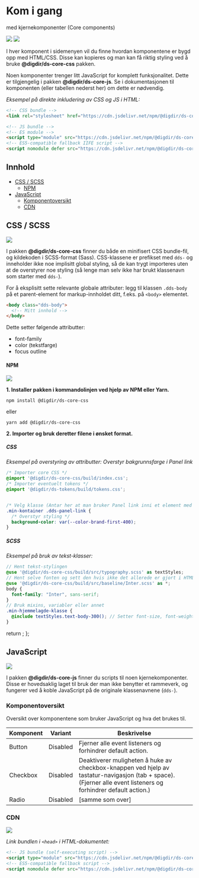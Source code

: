
<Meta title="Komponenter/Kom i gang" />

# Kom i gang 
med kjernekomponenter (Core components)

[![](https://img.shields.io/npm/v/@digdir/ds-core-css?label=@digdir/ds-core-css&color=0051be)](https://www.npmjs.com/package/@digdir/ds-core-css)
[![](https://img.shields.io/npm/v/@digdir/ds-core-js?label=@digdir/ds-core-js&color=0051be)](https://www.npmjs.com/package/@digdir/ds-core-js)

I hver komponent i sidemenyen vil du finne hvordan komponentene er bygd opp med HTML/CSS. Disse kan kopieres og man kan få riktig styling ved å bruke **@digdir/ds-core-css** pakken. 

Noen komponenter trenger litt JavaScript for komplett funksjonalitet. Dette er tilgjengelig i pakken **@digdir/ds-core-js**. Se i dokumentasjonen til komponenten (eller tabellen nederst her) om dette er nødvendig.

*Eksempel på direkte inkludering av CSS og JS i HTML:*

```html
<!-- CSS bundle -->
<link rel="stylesheet" href="https://cdn.jsdelivr.net/npm/@digdir/ds-core-css@1.0.3/build/index.css" integrity="sha512-Xh3c2/1ojGFr7MGchzlE14XNg1p8pf1iNUWVHVu9ceabMVHpHXaaJMrEvXmK9JoVTySeijfhXQt1F53CQ9XN/g==" crossorigin="anonymous">

<!-- JS bundle -->
<!-- ES module -->
<script type="module" src="https://cdn.jsdelivr.net/npm/@digdir/ds-core-js@0.1.1/build/index.js" integrity="sha512-3Bd6k3gDs/yIlec7s6FJSZZpKwe5noPUzqG4G23uwLozlJO2HarT4xvnMBaembxoa/tbfRBLKnpN2Ag9oWM9AQ==" crossorigin="anonymous"></script>
<!-- ES5-compatible fallback IIFE script -->
<script nomodule defer src="https://cdn.jsdelivr.net/npm/@digdir/ds-core-js@0.1.1/build/index.iife.js" integrity="sha512-Jzk/oXlu3XLCrTYxORoLN58+0g/tz4axiHqKjnOHtkGp655T+DEZjtu6KNQpEQyH3RkfaZeNtSGQKipM3ph4XQ==" crossorigin="anonymous"></script>
```
## Innhold

- [CSS / SCSS](#css--scss)
  - [NPM](#npm)
- [JavaScript](#javascript)
  - [Komponentoversikt](#komponentoversikt)
  - [CDN](#cdn)

## CSS / SCSS

[![](https://img.shields.io/npm/v/@digdir/ds-core-css?label=latest%20release&color=0051be)](https://www.npmjs.com/package/@digdir/ds-core-css)

I pakken **@digdir/ds-core-css** finner du både en minifisert CSS bundle-fil, og kildekoden i SCSS-format (Sass). CSS-klassene er prefikset med `dds-` og inneholder ikke noe implisitt global styling, så de kan trygt importeres uten at de overstyrer noe styling (så lenge man selv ikke har brukt klassenavn som starter med `dds-`).

For å eksplisitt sette relevante globale attributer: legg til klassen `.dds-body` på et parent-element for markup-innholdet ditt, f.eks. på `<body>` elementet. 
```html
<body class="dds-body">
  <!-- Mitt innhold -->
</body>
```

Dette setter følgende attributter:
* font-family
* color (tekstfarge)
* focus outline


#### NPM

[![](https://img.shields.io/npm/dm/@digdir/ds-core-css.svg)](https://www.npmjs.com/package/@digdir/ds-core-css)

**1. Installer pakken i kommandolinjen ved hjelp av NPM eller Yarn.**

`npm install @digdir/ds-core-css`

eller

`yarn add @digdir/ds-core-css`

**2. Importer og bruk deretter filene i ønsket format.**
##### CSS

*Eksempel på overstyring av attributter: Overstyr bakgrunnsfarge i Panel link*

```css
/* Importer core CSS */
@import '@digdir/ds-core-css/build/index.css';
/* Importer eventuelt tokens */
@import '@digdir/ds-tokens/build/tokens.css';


/* Velg klasse (Antar her at man bruker Panel link inni et element med klassen .min-kontainer) */
.min-kontainer .dds-panel-link {
  /* Overstyr styling */
  background-color: var(--color-brand-first-400);
}
```

##### SCSS

*Eksempel på bruk av tekst-klasser:*

```scss
// Hent tekst-stylingen
@use '@digdir/ds-core-css/build/src/typography.scss' as textStyles;
// Hent selve fonten og sett den hvis ikke det allerede er gjort i HTML
@use '@digdir/ds-core-css/build/src/baseline/Inter.scss' as *;
body {
  font-family: "Inter", sans-serif;
}
// Bruk mixins, variabler eller annet
.min-hjemmelagde-klasse {
  @include textStyles.text-body-300(); // Setter font-size, font-weight, line-height
}
```

  return <SyntaxHighlighter/>;
};

## JavaScript

[![](https://img.shields.io/npm/v/@digdir/ds-core-js?label=latest%20release&color=0051be)](https://www.npmjs.com/package/@digdir/ds-core-js)

I pakken **@digdir/ds-core-js** finner du scripts til noen kjernekomponenter. Disse er hovedsaklig laget til bruk der man ikke benytter et rammeverk, og fungerer ved å koble JavaScript på de originale klassenavnene (`dds-`). 

### Komponentoversikt

Oversikt over komponentene som bruker JavaScript og hva det brukes til. 

Komponent | Variant | Beskrivelse
--- | --- | ---
Button | Disabled | Fjerner alle event listeners og forhindrer default action.
Checkbox | Disabled | Deaktiverer muligheten å huke av checkbox-knappen ved hjelp av tastatur-navigasjon (tab + space). (Fjerner alle event listeners og forhindrer default action.)
Radio | Disabled | [samme som over] 

### CDN 

[![](https://data.jsdelivr.com/v1/package/npm/@digdir/ds-core-js/badge)](https://www.jsdelivr.com/package/npm/@digdir/ds-core-js)

*Link bundlen i `<head>` i HTML-dokumentet:*

```html
<!-- JS bundle (self-executing script) -->
<script type="module" src="https://cdn.jsdelivr.net/npm/@digdir/ds-core-js@0.1.1/build/index.js" integrity="sha512-3Bd6k3gDs/yIlec7s6FJSZZpKwe5noPUzqG4G23uwLozlJO2HarT4xvnMBaembxoa/tbfRBLKnpN2Ag9oWM9AQ==" crossorigin="anonymous"></script>
<!-- ES5-compatible fallback script -->
<script nomodule defer src="https://cdn.jsdelivr.net/npm/@digdir/ds-core-js@0.1.1/build/index.iife.js" integrity="sha512-Jzk/oXlu3XLCrTYxORoLN58+0g/tz4axiHqKjnOHtkGp655T+DEZjtu6KNQpEQyH3RkfaZeNtSGQKipM3ph4XQ==" crossorigin="anonymous"></script>
```